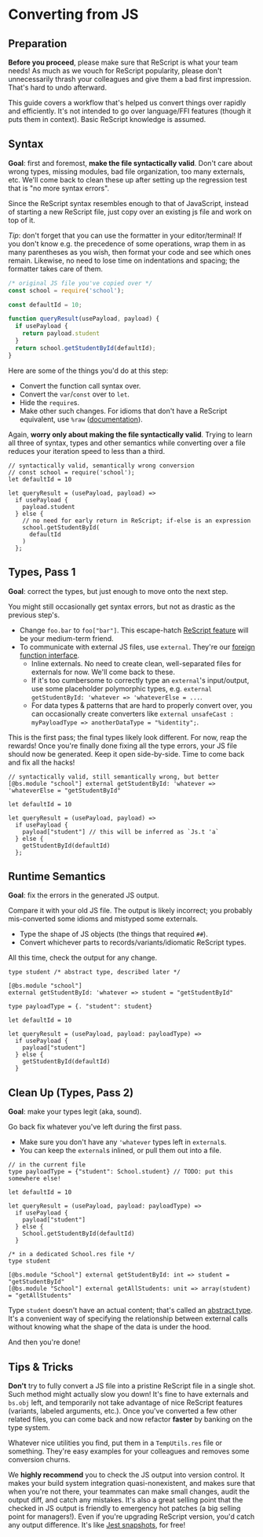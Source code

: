 # Converting from JS

## Preparation

**Before you proceed**, please make sure that ReScript is what your team needs! As much as we vouch for ReScript popularity, please don't unnecessarily thrash your colleagues and give them a bad first impression. That's hard to undo afterward.

This guide covers a workflow that's helped us convert things over rapidly and efficiently. It's not intended to go over language/FFI features (though it puts them in context). Basic ReScript knowledge is assumed.

## Syntax

**Goal**: first and foremost, **make the file syntactically valid**. Don't care about wrong types, missing modules, bad file organization, too many externals, etc. We'll come back to clean these up after setting up the regression test that is "no more syntax errors".

Since the ReScript syntax resembles enough to that of JavaScript, instead of starting a new ReScript file, just copy over an existing js file and work on top of it.

*Tip*: don't forget that you can use the formatter in your editor/terminal! If you don't know e.g. the precedence of some operations, wrap them in as many parentheses as you wish, then format your code and see which ones remain. Likewise, no need to lose time on indentations and spacing; the formatter takes care of them.

```js
/* original JS file you've copied over */
const school = require('school');

const defaultId = 10;

function queryResult(usePayload, payload) {
  if usePayload {
    return payload.student
  }
  return school.getStudentById(defaultId);
}
```

Here are some of the things you'd do at this step:

- Convert the function call syntax over.
- Convert the `var`/`const` over to `let`.
- Hide the `require`s.
- Make other such changes. For idioms that don't have a ReScript equivalent, use `%raw` ([documentation](embed-raw-javascript.md)).

Again, **worry only about making the file syntactically valid**. Trying to learn all three of syntax, types and other semantics while converting over a file reduces your iteration speed to less than a third.

```re
// syntactically valid, semantically wrong conversion
// const school = require('school');
let defaultId = 10

let queryResult = (usePayload, payload) =>
  if usePayload {
    payload.student
  } else {
    // no need for early return in ReScript; if-else is an expression
    school.getStudentById(
      defaultId
    )
  };
```

## Types, Pass 1

**Goal**: correct the types, but just enough to move onto the next step.

You might still occasionally get syntax errors, but not as drastic as the previous step's.

- Change `foo.bar` to `foo["bar"]`. This escape-hatch [ReScript feature](/docs/reason-compiler/latest/object) will be your medium-term friend.
- To communicate with external JS files, use `external`. They're our [foreign function interface](external.md).
  - Inline externals. No need to create clean, well-separated files for externals for now. We'll come back to these.
  - If it's too cumbersome to correctly type an `external`'s input/output, use some placeholder polymorphic types, e.g. `external getStudentById: 'whatever => 'whateverElse = ...`.
  - For data types & patterns that are hard to properly convert over, you can occasionally create converters like `external unsafeCast : myPayloadType => anotherDataType = "%identity";`.

This is the first pass; the final types likely look different. For now, reap the rewards! Once you're finally done fixing all the type errors, your JS file should now be generated. Keep it open side-by-side. Time to come back and fix all the hacks!

```re
// syntactically valid, still semantically wrong, but better
[@bs.module "school"] external getStudentById: 'whatever => 'whateverElse = "getStudentById"

let defaultId = 10

let queryResult = (usePayload, payload) =>
  if usePayload {
    payload["student"] // this will be inferred as `Js.t 'a`
  } else {
    getStudentById(defaultId)
  };
```

## Runtime Semantics

**Goal**: fix the errors in the generated JS output.

Compare it with your old JS file. The output is likely incorrect; you probably mis-converted some idioms and mistyped some externals.

- Type the shape of JS objects (the things that required `##`).
- Convert whichever parts to records/variants/idiomatic ReScript types.

All this time, check the output for any change.

<!-- TODO: these snippets -->

```re
type student /* abstract type, described later */

[@bs.module "school"]
external getStudentById: 'whatever => student = "getStudentById"

type payloadType = {. "student": student}

let defaultId = 10

let queryResult = (usePayload, payload: payloadType) =>
  if usePayload {
    payload["student"]
  } else {
    getStudentById(defaultId)
  }
```

## Clean Up (Types, Pass 2)

**Goal**: make your types legit (aka, sound).

Go back fix whatever you've left during the first pass.

- Make sure you don't have any `'whatever` types left in `external`s.
- You can keep the `external`s inlined, or pull them out into a file.

```re
// in the current file
type payloadType = {"student": School.student} // TODO: put this somewhere else!

let defaultId = 10

let queryResult = (usePayload, payload: payloadType) =>
  if usePayload {
    payload["student"]
  } else {
    School.getStudentById(defaultId)
  }
```

```re
/* in a dedicated School.res file */
type student

[@bs.module "School"] external getStudentById: int => student = "getStudentById"
[@bs.module "School"] external getAllStudents: unit => array(student) = "getAllStudents"
```

Type `student` doesn't have an actual content; that's called an [abstract type](module#signatures). It's a convenient way of specifying the relationship between external calls without knowing what the shape of the data is under the hood.

And then you're done!

## Tips & Tricks

**Don't** try to fully convert a JS file into a pristine ReScript file in a single shot. Such method might actually slow you down! It's fine to have externals and `bs.obj` left, and temporarily not take advantage of nice ReScript features (variants, labeled arguments, etc.). Once you've converted a few other related files, you can come back and now refactor **faster** by banking on the type system.

Whatever nice utilities you find, put them in a `TempUtils.res` file or something. They're easy examples for your colleagues and removes some conversion churns.

We **highly recommend** you to check the JS output into version control. It makes your build system integration quasi-nonexistent, and makes sure that when you're not there, your teammates can make small changes, audit the output diff, and catch any mistakes. It's also a great selling point that the checked in JS output is friendly to emergency hot patches (a big selling point for managers!). Even if you're upgrading ReScript version, you'd catch any output difference. It's like [Jest snapshots](https://facebook.github.io/jest/docs/snapshot-testing.html), for free!
